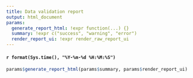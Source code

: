 ```yaml
---
title: Data validation report
output: html_document
params:
  generate_report_html: !expr function(...) {}
  summary: !expr c("success", "warning", "error")
  render_report_ui: !expr render_raw_report_ui
---
```


#### `r format(Sys.time(), "%Y-%m-%d %H:%M:%S")`

```r
params$generate_report_html(params$summary, params$render_report_ui)
```
